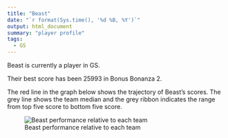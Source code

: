 ```yaml
---
title: "Beast"
date: "`r format(Sys.time(), '%d %B, %Y')`"
output: html_document
summary: "player profile"
tags:
  - GS
---
```


Beast is currently a player in GS.

Their best score has been 25993 in Bonus Bonanza 2.

The red line in the graph below shows the trajectory of Beast's scores. The grey line shows the team median and the grey ribbon indicates the range from top five score to bottom five score.

![Beast performance relative to each team](Beast.jpg)
